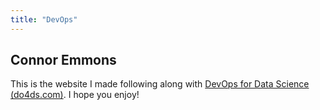 ```yaml
---
title: "DevOps"
---
```


## Connor Emmons

This is the website I made following along with [DevOps for Data Science (do4ds.com)](https://do4ds.com/). I hope you enjoy!
